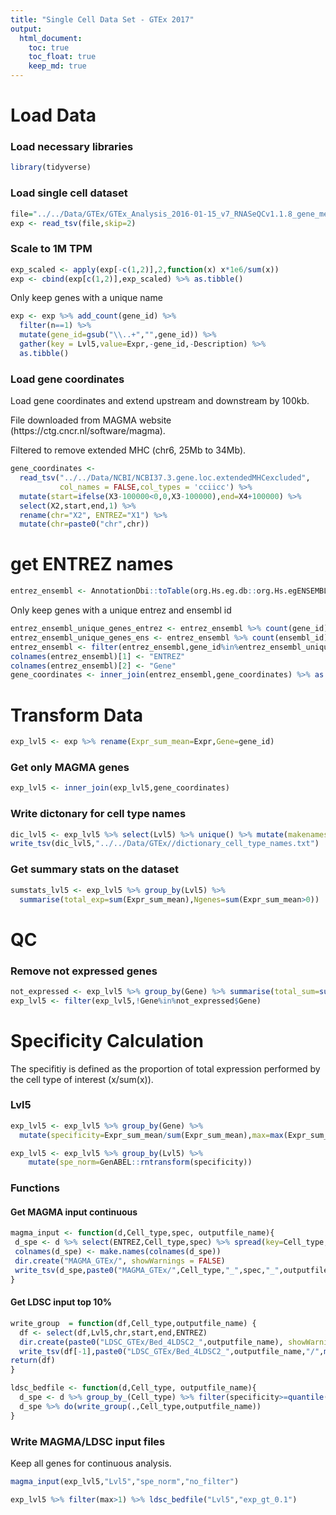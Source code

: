 ```yaml
---
title: "Single Cell Data Set - GTEx 2017"
output: 
  html_document:
    toc: true
    toc_float: true
    keep_md: true
---
```


# Load Data

### Load necessary libraries

```R
library(tidyverse)
```

### Load single cell dataset

```r
file="../../Data/GTEx/GTEx_Analysis_2016-01-15_v7_RNASeQCv1.1.8_gene_median_tpm.gct"
exp <- read_tsv(file,skip=2)
```

### Scale to 1M TPM

```r
exp_scaled <- apply(exp[-c(1,2)],2,function(x) x*1e6/sum(x))
exp <- cbind(exp[c(1,2)],exp_scaled) %>% as.tibble()
```

Only keep genes with a unique name

```R
exp <- exp %>% add_count(gene_id) %>% 
  filter(n==1) %>%
  mutate(gene_id=gsub("\\..+","",gene_id)) %>%
  gather(key = Lvl5,value=Expr,-gene_id,-Description) %>% 
  as.tibble()
```

### Load gene coordinates

Load gene coordinates and extend upstream and downstream by 100kb.

File downloaded from MAGMA website (https://ctg.cncr.nl/software/magma).

Filtered to remove extended MHC (chr6, 25Mb to 34Mb).

```R
gene_coordinates <- 
  read_tsv("../../Data/NCBI/NCBI37.3.gene.loc.extendedMHCexcluded",
           col_names = FALSE,col_types = 'cciicc') %>%
  mutate(start=ifelse(X3-100000<0,0,X3-100000),end=X4+100000) %>%
  select(X2,start,end,1) %>% 
  rename(chr="X2", ENTREZ="X1") %>% 
  mutate(chr=paste0("chr",chr))
```

# get ENTREZ names

```R
entrez_ensembl <- AnnotationDbi::toTable(org.Hs.eg.db::org.Hs.egENSEMBL)
```

Only keep genes with a unique entrez and ensembl id

```r
entrez_ensembl_unique_genes_entrez <- entrez_ensembl %>% count(gene_id) %>% filter(n==1)
entrez_ensembl_unique_genes_ens <- entrez_ensembl %>% count(ensembl_id) %>% filter(n==1)
entrez_ensembl <- filter(entrez_ensembl,gene_id%in%entrez_ensembl_unique_genes_entrez$gene_id & ensembl_id %in% entrez_ensembl_unique_genes_ens$ensembl_id)
colnames(entrez_ensembl)[1] <- "ENTREZ"
colnames(entrez_ensembl)[2] <- "Gene"
gene_coordinates <- inner_join(entrez_ensembl,gene_coordinates) %>% as.tibble()
```

# Transform Data

```R
exp_lvl5 <- exp %>% rename(Expr_sum_mean=Expr,Gene=gene_id)
```

### Get only MAGMA genes 

```r
exp_lvl5 <- inner_join(exp_lvl5,gene_coordinates)
```

### Write dictonary for cell type names

```R
dic_lvl5 <- exp_lvl5 %>% select(Lvl5) %>% unique() %>% mutate(makenames=make.names(Lvl5))
write_tsv(dic_lvl5,"../../Data/GTEx//dictionary_cell_type_names.txt")
```

### Get summary stats on the dataset

```R
sumstats_lvl5 <- exp_lvl5 %>% group_by(Lvl5) %>%
  summarise(total_exp=sum(Expr_sum_mean),Ngenes=sum(Expr_sum_mean>0))
```

# QC

### Remove not expressed genes

```R
not_expressed <- exp_lvl5 %>% group_by(Gene) %>% summarise(total_sum=sum(Expr_sum_mean)) %>% filter(total_sum==0) %>% select(Gene) %>% unique() 
exp_lvl5 <- filter(exp_lvl5,!Gene%in%not_expressed$Gene)
```

# Specificity Calculation

The specifitiy is defined as the proportion of total expression performed by the cell type of interest (x/sum(x)).

### Lvl5

```R
exp_lvl5 <- exp_lvl5 %>% group_by(Gene) %>% 
  mutate(specificity=Expr_sum_mean/sum(Expr_sum_mean),max=max(Expr_sum_mean))

exp_lvl5 <- exp_lvl5 %>% group_by(Lvl5) %>%
    mutate(spe_norm=GenABEL::rntransform(specificity))
```

### Functions


#### Get MAGMA input continuous

```R
magma_input <- function(d,Cell_type,spec, outputfile_name){
 d_spe <- d %>% select(ENTREZ,Cell_type,spec) %>% spread(key=Cell_type,value=spec)
 colnames(d_spe) <- make.names(colnames(d_spe))
 dir.create("MAGMA_GTEx/", showWarnings = FALSE)
 write_tsv(d_spe,paste0("MAGMA_GTEx/",Cell_type,"_",spec,"_",outputfile_name,".txt"))
}
```

#### Get LDSC input top 10%

```R
write_group  = function(df,Cell_type,outputfile_name) {
  df <- select(df,Lvl5,chr,start,end,ENTREZ)
  dir.create(paste0("LDSC_GTEx/Bed_4LDSC2_",outputfile_name), showWarnings = FALSE,recursive = TRUE)
  write_tsv(df[-1],paste0("LDSC_GTEx/Bed_4LDSC2_",outputfile_name,"/",make.names(unique(df[1])),".bed"),col_names = F)
return(df)
}
```

```R
ldsc_bedfile <- function(d,Cell_type, outputfile_name){
  d_spe <- d %>% group_by_(Cell_type) %>% filter(specificity>=quantile(specificity,0.9)) 
  d_spe %>% do(write_group(.,Cell_type,outputfile_name))
}
```

### Write MAGMA/LDSC input files 

Keep all genes for continuous analysis.

```R
magma_input(exp_lvl5,"Lvl5","spe_norm","no_filter")
```

```R
exp_lvl5 %>% filter(max>1) %>% ldsc_bedfile("Lvl5","exp_gt_0.1")
```